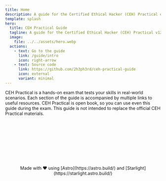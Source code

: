```yaml
---
title: Home
description: A guide for the Certified Ethical Hacker (CEH) Practical exam.
template: splash
hero:
  title: CEH Practical Guide
  tagline: A guide for the Certified Ethical Hacker (CEH) Practical v12
  image:
    file: ../../assets/hero.webp
  actions:
    - text: Go to the guide
      link: /guide/intro
      icon: right-arrow
    - text: Source code
      link: https://github.com/2h3ph3rd/ceh-practical-guide
      icon: external
      variant: minimal
---
```



<CardGrid>
	<Card title="What is CEH Practical?" icon="information">
		CEH Practical is a hands-on exam that tests your skills in real-world scenarios.
	</Card>
	<Card title="Resources" icon="document">
		Each section of the guide is accompanied by multiple links to useful resources.
	</Card>
	<Card title="Do you know?" icon="open-book">
		CEH Practical is open book, so you can use even this guide during the exam.
	</Card>
	<Card title="Disclaimer" icon="warning">
		This guide is not intended to replace the official CEH Practical materials.
	</Card>
</CardGrid>


<div style="text-align: center; margin-top: 10rem;">
	Made with ❤️ using [Astro](https://astro.build/) and [Starlight](https://starlight.astro.build/)
</div>